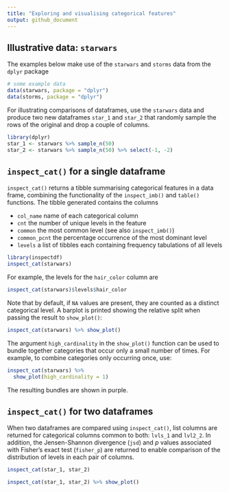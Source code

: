 ```yaml
---
title: "Exploring and visualising categorical features"
output: github_document
---
```


## Illustrative data: `starwars`

The examples below make use of the `starwars` and `storms` data from the `dplyr` package

```r
# some example data
data(starwars, package = "dplyr")
data(storms, package = "dplyr")
```

For illustrating comparisons of dataframes, use the `starwars` data and produce two new dataframes `star_1` and `star_2` that randomly sample the rows of the original and drop a couple of columns.

```r
library(dplyr)
star_1 <- starwars %>% sample_n(50)
star_2 <- starwars %>% sample_n(50) %>% select(-1, -2)
```

## `inspect_cat()` for a single dataframe

`inspect_cat()` returns a tibble summarising categorical features in a data frame, combining the functionality of the `inspect_imb()` and `table()` functions.  The tibble generated contains the columns  

+ `col_name` name of each categorical column
+ `cnt` the number of unique levels in the feature
+ `common` the most common level (see also `inspect_imb()`)  
+ `common_pcnt` the percentage occurrence of the most dominant level  
+ `levels` a list of tibbles each containing frequency tabulations of all levels

```r
library(inspectdf)
inspect_cat(starwars)
```

For example, the levels for the `hair_color` column are

```r
inspect_cat(starwars)$levels$hair_color
```

Note that by default, if `NA` values are present, they are counted as a distinct categorical level.  A barplot is printed showing the relative split when passing the result to `show_plot()`:

```r
inspect_cat(starwars) %>% show_plot()
```

The argument `high_cardinality` in the `show_plot()` function can be used to bundle together categories that occur only a small number of times.  For example, to combine categories only occurring once, use:

```r
inspect_cat(starwars) %>% 
  show_plot(high_cardinality = 1)
```

The resulting bundles are shown in purple.

## `inspect_cat()` for two dataframes

When two dataframes are compared using `inspect_cat()`, list columns are returned for categorical columns common to both: `lvls_1` and `lvl2_2`.  In addition, the Jensen-Shannon divergence (`jsd`) and _p_ values associated with Fisher's exact test (`fisher_p`) are returned to enable comparison of the distribution of levels in each pair of columns.

```r
inspect_cat(star_1, star_2)
```

```r
inspect_cat(star_1, star_2) %>% show_plot()
```


